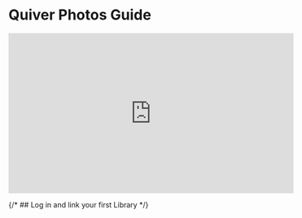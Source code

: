 

<MetaDescription content='A step-by-step guide to using Quiver Photos' />

# Quiver Photos Guide

<iframe
  width='560'
  height='315'
  src='https://www.youtube.com/embed/3ui5PS7nP-Q'
  title='YouTube video player'
  frameborder='0'
  allow='accelerometer; autoplay; clipboard-write; encrypted-media; gyroscope; picture-in-picture; web-share'
  allowfullscreen
></iframe>

{/* ## Log in and link your first Library */}

